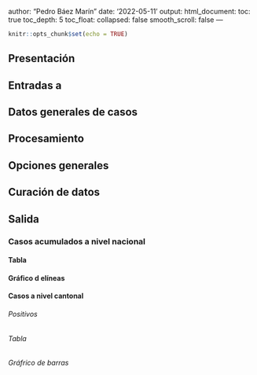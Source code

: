 author: "Pedro Báez Marín"
date: '2022-05-11'
output: 
  html_document:
    toc: true
    toc_depth: 5
    toc_float:
      collapsed: false
      smooth_scroll: false
---

```{r setup, include=FALSE}
knitr::opts_chunk$set(echo = TRUE)
```

## Presentación  

## Entradas  a

## Datos generales de casos  

## Procesamiento  

## Opciones generales  

## Curación de datos  

## Salida  

### Casos acumulados a nivel nacional  

#### Tabla  

#### Gráfico d elíneas  

#### Casos a nivel cantonal  

###### Positivos  

###### Tabla  

###### Gráfrico de barras  



